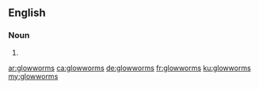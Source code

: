 ==English==

===Noun===
{{head|en}}

# {{plural of|glowworm}}

[[ar:glowworms]]
[[ca:glowworms]]
[[de:glowworms]]
[[fr:glowworms]]
[[ku:glowworms]]
[[my:glowworms]]